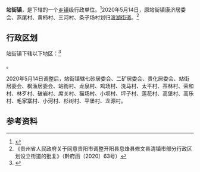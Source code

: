 {{中国乡级行政区|52/01/81/101/000
| 政府驻地 = 站街村
}}

'''站街镇'''，是{{PRC admin/fullname|52/01/81/101/000|3}}下辖的一个[[乡镇|乡镇]]级行政单位。<ref>{{PRC admin/ref sgc|{{PRC admin/parent|52/01/81/101/000}}}}</ref>2020年5月14日，原站街镇康济居委会、燕尾村、黄柿村、三河村、条子场村划归[[滨湖街道_(清镇市)|滨湖街道]]。<ref>《贵州省人民政府关于同意贵阳市调整开阳县息烽县修文县清镇市部分行政区划设立街道的批复》（黔府函〔2020〕63号）</ref>

== 行政区划 ==

站街镇下辖以下地区：<ref>{{PRC admin/ref sgc|52/01/81/101/000}}</ref>

{{PRC admin/children|52/01/81/101/000}}。

2020年5月14日调整后，站街镇辖七砂居委会、二矿居委会、贵化居委会、站街居委会、枫渔居委会、站街村、龙泉村、鸡场村、洗马村、太平村、茶林村、荣和村、林歹村、破岩村、席关村、猫场村、小坝村、坪子村、莲花村、高堡村、高乐村、毛家寨村、小河村、杉树村、平堡村、龙源村。

== 参考资料 ==

{{reflist}}

{{PRC admin/navcat|52/01/81/101/000}}